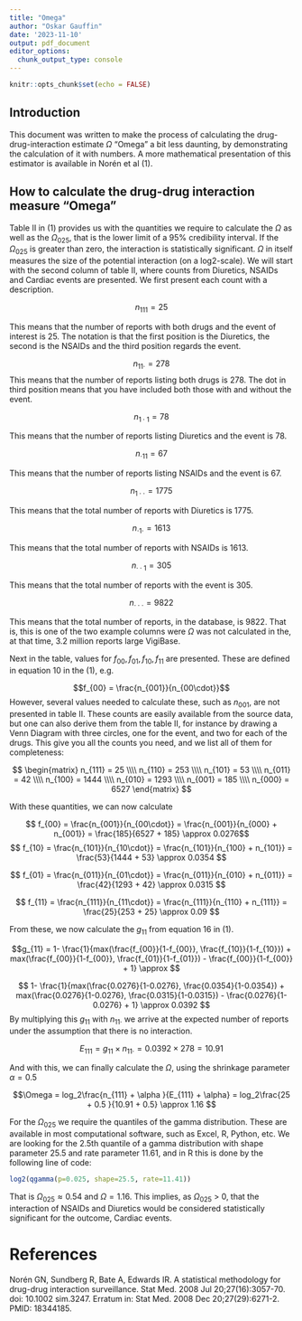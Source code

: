 ```yaml
---
title: "Omega"
author: "Oskar Gauffin"
date: '2023-11-10'
output: pdf_document
editor_options: 
  chunk_output_type: console
---
```


```r
knitr::opts_chunk$set(echo = FALSE)
```


## Introduction
This document was written to make the process of calculating the drug-drug-interaction estimate $\Omega$ "Omega" a bit less daunting, by demonstrating the calculation of it with numbers. A more mathematical presentation of this estimator is available in Norén et al (1).

## How to calculate the drug-drug interaction measure "Omega"

Table II in (1) provides us with the quantities we require to calculate the $\Omega$ as well as the 
$\Omega_{025}$, that is the lower limit of a 95\% credibility interval. If the $\Omega_{025}$ is greater than zero, the interaction is statistically significant. $\Omega$ in itself measures the size of the potential interaction (on a log2-scale). 
We will start with the second column of table II, where counts from Diuretics, NSAIDs and Cardiac events are presented. We first present each count with a description.

$$ n_{111} = 25 $$


This means that the number of reports with both drugs and the event of interest is 25. The notation is that the first position is the Diuretics, the second is the NSAIDs and the third position regards the event.

$$ n_{11\cdot} = 278 $$
This means that the number of reports listing both drugs is 278. The dot in third position means that you have included both those with and without the event. 

$$ n_{1\cdot1} = 78 $$

This means that the number of reports listing Diuretics and the event is 78.

$$ n_{\cdot11} = 67  $$

This means that the number of reports listing NSAIDs and the event is 67.

$$ n_{1\cdot \cdot} = 1775 $$

This means that the total number of reports with Diuretics is 1775.

$$ n_{\cdot 1 \cdot} = 1613 $$

This means that the total number of reports with NSAIDs is 1613.

$$ n_{\cdot\cdot1} = 305 $$

This means that the total number of reports with the event is 305.

$$ n_{\cdot \cdot \cdot}= 9822 $$

This means that the total number of reports, in the database, is 9822. That is, this is one of the two example columns were $\Omega$ was not calculated in the, at that time, 3.2 million reports large VigiBase.


Next in the table, values for $f_{00}, f_{01}, f_{10}, f_{11}$ are presented. These are defined in equation 10 in the (1), e.g.

$$f_{00} = \frac{n_{001}}{n_{00\cdot}}$$
However, several values needed to calculate these, such as $n_{001}$, are not presented in table II. These counts are easily available from the source data, but one can also derive them from the table II, for instance by drawing a Venn Diagram with three circles, one for the event, and two for each of the drugs. This give you all the counts you need, and we list all of them for completeness:

$$ 
\begin{matrix}
n_{111} = 25 \\\\ 
   n_{110} = 253 \\\\
   n_{101} = 53 \\\\
   n_{011} = 42 \\\\
   n_{100} = 1444 \\\\
   n_{010} = 1293 \\\\
   n_{001} = 185 \\\\
   n_{000} = 6527
\end{matrix}
$$


With these quantities, we can now calculate 

$$ f_{00} = \frac{n_{001}}{n_{00\cdot}} = \frac{n_{001}}{n_{000} + n_{001}} = \frac{185}{6527 + 185} \approx 0.0276$$
$$ f_{10} = \frac{n_{101}}{n_{10\cdot}} = \frac{n_{101}}{n_{100} + n_{101}} = \frac{53}{1444 + 53} \approx 0.0354 $$ 


$$ f_{01} =  \frac{n_{011}}{n_{01\cdot}} = \frac{n_{011}}{n_{010} + n_{011}} = \frac{42}{1293 + 42} \approx 0.0315 $$ 

$$ f_{11} = \frac{n_{111}}{n_{11\cdot}} = \frac{n_{111}}{n_{110} + n_{111}} = \frac{25}{253 + 25} \approx 0.09  $$

From these, we now calculate the $g_{11}$ from equation 16 in (1).

$$g_{11} = 1- \frac{1}{max(\frac{f_{00}}{1-f_{00}}, \frac{f_{10}}{1-f_{10}}) + max(\frac{f_{00}}{1-f_{00}}, \frac{f_{01}}{1-f_{01}}) - \frac{f_{00}}{1-f_{00}} + 1} \approx $$

$$ 1- \frac{1}{max(\frac{0.0276}{1-0.0276}, \frac{0.0354}{1-0.0354}) + max(\frac{0.0276}{1-0.0276}, \frac{0.0315}{1-0.0315}) - \frac{0.0276}{1-0.0276} + 1} \approx 0.0392  $$
By multiplying this $g_{11}$ with $n_{11\cdot}$ we arrive at the expected number of reports under the assumption that there is no interaction. 

$$ E_{111} = g_{11} \times n_{11\cdot} = 0.0392 \times  278 = 10.91 $$ 

And with this, we can finally calculate the $\Omega$, using the shrinkage parameter $\alpha=0.5$ 

$$\Omega = log_2\frac{n_{111} + \alpha }{E_{111} + \alpha} =  log_2\frac{25 + 0.5 }{10.91 + 0.5} \approx 1.16 $$

For the $\Omega_{025}$ we require the quantiles of the gamma distribution. These are available in most computational software, such as Excel, R, Python, etc. We are looking for the 2.5th quantile of a gamma distribution with shape parameter 25.5 and rate parameter 11.61, and in R this is done by the following line of code: 

```r

log2(qgamma(p=0.025, shape=25.5, rate=11.41))
```

That is $\Omega_{025} \approx 0.54$ and $\Omega = 1.16$. This implies, as $\Omega_{025}$ > 0, that the interaction of NSAIDs and Diuretics would be considered statistically significant for the outcome, Cardiac events. 

# References
Norén GN, Sundberg R, Bate A, Edwards IR. A statistical methodology for drug-drug interaction surveillance. Stat Med. 2008 Jul 20;27(16):3057-70. doi: 10.1002 sim.3247. Erratum in: Stat Med. 2008 Dec 20;27(29):6271-2. PMID: 18344185.

